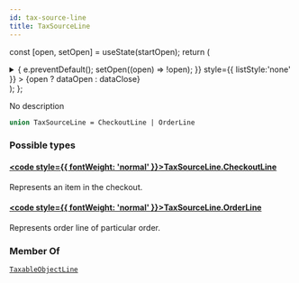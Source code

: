 ```yaml
---
id: tax-source-line
title: TaxSourceLine
---
```






const [open, setOpen] = useState(startOpen);
return (
<details {...(open ? { open: true } : {})} className="details" style={{ border:'none', boxShadow:'none', background:'var(--ifm-background-color)' }}>
<summary
onClick={(e) => {
e.preventDefault();
setOpen((open) => !open);
}}
style={{ listStyle:'none' }} >
{open ? dataOpen : dataClose}
</summary>
{open && children}
</details>
);
};

No description

```graphql
union TaxSourceLine = CheckoutLine | OrderLine
```

### Possible types

#### [<code style={{ fontWeight: 'normal' }}>TaxSourceLine.<b>CheckoutLine</b></code>](../../../api-reference/checkout/objects/checkout-line.mdx) <Badge class="badge badge--secondary" text="object"/> <Badge class="badge badge--secondary" text="checkout"/>

Represents an item in the checkout.

#### [<code style={{ fontWeight: 'normal' }}>TaxSourceLine.<b>OrderLine</b></code>](../../../api-reference/orders/objects/order-line.mdx) <Badge class="badge badge--secondary" text="object"/> <Badge class="badge badge--secondary" text="orders"/>

Represents order line of particular order.

### Member Of

[`TaxableObjectLine`](../../../api-reference/taxes/objects/taxable-object-line.mdx) <Badge class="badge badge--secondary" text="object"/>
